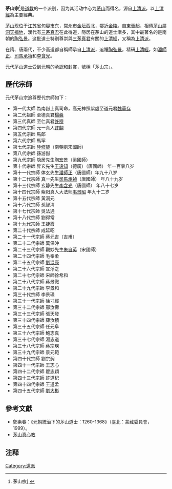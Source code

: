 {{道教}}
'''茅山宗'''<ref name="maushan">茅山宗[http://maushan.blogspot.com] {{Wayback|url=http://maushan.blogspot.com/ |date=20111123200947 }}</ref>是[[道教|道教]]的一个派别，因为其活动中心为[[茅山|茅山]]而得名，源自[[上清派|上清派]]，以[[上清經|上清經]]為主要經典。

[[茅山|茅山]]现位于[[江苏省|江苏省]][[句容市|句容市]]东，[[常州市|常州市]][[金坛|金坛]]西北，鄰近[[金陵|金陵]]。自[[東晉|東晉]]起，相傳[[茅山|茅山]]屬[[洞天福地|洞天福地]]，漢代有[[三茅真君|三茅真君]]在此得道，隱居在茅山的道士漸多，其中最著名的是南朝的[[陶弘景|陶弘景]]。这批道士特別尊崇與[[三茅真君|三茅真君]]有關的[[上清經|上清經]]，又稱為[[上清派|上清派]]。

在隋、唐兩代，不少高道都自稱師承自[[上清派|上清派]]，追踵[[陶弘景|陶弘景]]，精研[[上清經|上清經]]，如[[潘師正|潘師正]]、[[司馬承禎|司馬承禎]]和[[李含光|李含光]]。

元代茅山道士受到元朝的承認和封賞，號稱「茅山宗」。

==歷代宗師==
元代茅山宗追尊歷代宗師如下：
* 第一代太師 為南嶽上真司命，高元神照紫虛至道元君[[魏華存|魏華存]] 
* 第二代祖師 至德真君[[楊羲|楊羲]]
* 第三代真師 至仁真君[[許穆|許穆]]
* 第四代宗師 元一真人[[許翽|許翽]] 
* 第五代宗師 馬郎 
* 第六代宗師 馬罕 
* 第七代宗師 [[陸修靜|陸修靜]]（南朝劉宋國師） 
* 第八代宗師 孫游嶽 
* 第九代宗師 隐居先生[[陶宏景|陶宏景]]（梁國師） 
* 第十代宗師 昇玄先生[[王遠知|王遠知]]（德廣）（唐國師） 年一百零八岁
* 第十一代宗師 体玄先生[[潘師正|潘師正]]（唐國師）年九十八岁 
* 第十二代宗師 真一先生[[司馬承禎|司馬承禎]]（唐國師） 年八十九岁
* 第十三代宗師 玄静先生[[李含光|李含光]]（唐國師） 年八十七岁
* 第十四代宗師 紫阳真人大法师[[韦景昭|韦景昭]] 年九十二岁
* 第十五代宗師 黃洞元 
* 第十六代宗師 孫智清 
* 第十七代宗師 吳法通 
* 第十八代宗師 劉得常 
* 第十九代宗師 王捷霞 
* 第二十代宗師 成延昭 
* 第二十一代宗師 蔣元吉（吉甫） 
* 第二十二代宗師 萬保沖 
* 第二十三代宗師 觀妙先生[[朱自英|朱自英]]（宋國師） 
* 第二十四代宗師 毛奉柔 
* 第二十五代宗師 [[劉混康|劉混康]] 
* 第二十六代宗師 宣淨之 
* 第二十七代宗師 宋師徐希和 
* 第二十八代宗師 蔣景徹 
* 第二十九代宗師 李景和 
* 第三十代宗師   李景瑛 
* 第三十一代宗師 徐寸經 
* 第三十二代宗師 邢汝壽 
* 第三十三代宗師 張天發 
* 第三十四代宗師 薛汝積 
* 第三十五代宗師 任元阜 
* 第三十六代宗師 鮑志真 
* 第三十七代宗師 湯志道 
* 第三十八代宗師 蔣宗瑛 
* 第三十九代宗師 景元範 
* 第四十代宗師   劉宗昶 
* 第四十一代宗師 王志心 
* 第四十二代宗師 翟志穎 
* 第四十三代宗師 許道杞 
* 第四十四代宗師 王道孟 
* 第四十五代宗師 [[劉大彬|劉大彬]]

== 參考文獻 ==
*鄭素春：《元朝統治下的茅山道士：1260-1368》（臺北：蒙藏委員會，1999）。
*[http://maushan.blogspot.com  茅山真心教] {{Wayback|url=http://maushan.blogspot.com/ |date=20111123200947 }}

== 注释 ==
{{reflist}}

[[Category:道派|Category:道派]]